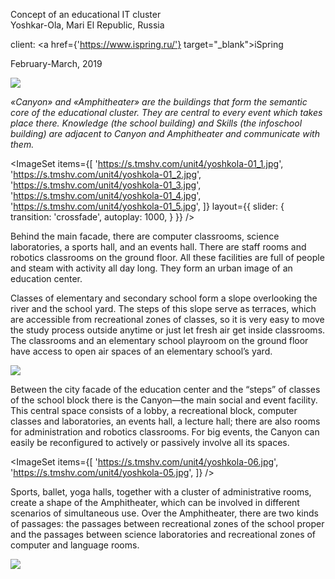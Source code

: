
<Title>IT SCHOOL : : YOSHKAR-OLA</Title>

Concept of an educational IT cluster <br/>
Yoshkar-Ola, Mari El Republic, Russia

client: <a href={'https://www.ispring.ru/'} target="_blank">iSpring</a>

February-March, 2019

<Image src='https://s.tmshv.com/unit4/yoshkola-08.jpg'/>

_«Canyon» and «Amphitheater» are the buildings that form the semantic core of the educational cluster. They are central to every event which takes place there. Knowledge (the school building) and Skills (the infoschool building) are adjacent to Canyon and Amphitheater and communicate with them._

<ImageSet
    items={[
        'https://s.tmshv.com/unit4/yoshkola-01_1.jpg',
        'https://s.tmshv.com/unit4/yoshkola-01_2.jpg',
        'https://s.tmshv.com/unit4/yoshkola-01_3.jpg',
        'https://s.tmshv.com/unit4/yoshkola-01_4.jpg',
        'https://s.tmshv.com/unit4/yoshkola-01_5.jpg',
    ]}
    layout={{
        slider: {
            transition: 'crossfade',
            autoplay: 1000,
        }
    }}
/>

Behind the main facade, there are computer classrooms, science laboratories, a sports hall, and an events hall. There are staff rooms and robotics classrooms on the ground floor. All these facilities are full of people and steam with activity all day long. They form an urban image of an education center.

Classes of elementary and secondary school form a slope overlooking the river and the school yard. The steps of this slope serve as terraces, which are accessible from recreational zones of classes, so it is very easy to move the study process outside anytime or just let fresh air get inside classrooms. The classrooms and an elementary school playroom on the ground floor have access to open air spaces of an elementary school’s yard.

<Image src='https://s.tmshv.com/unit4/yoshkola-03.jpg'/>

Between the city facade of the education center and the “steps” of classes of the school block there is the Canyon—the main social and event facility. This central space consists of a lobby, a recreational block, computer classes and laboratories, an events hall, a lecture hall; there are also rooms for administration and robotics classrooms. For big events, the Canyon can easily be reconfigured to actively or passively involve all its spaces.

<ImageSet
    items={[
        'https://s.tmshv.com/unit4/yoshkola-06.jpg',
        'https://s.tmshv.com/unit4/yoshkola-05.jpg',
    ]}
/>

Sports, ballet, yoga halls, together with a cluster of administrative rooms, create a shape of the Amphitheater, which can be involved in different scenarios of simultaneous use. Over the Amphitheater, there are two kinds of passages: the passages between recreational zones of the school proper and the passages between science laboratories and recreational zones of computer and language rooms.

<Image src='https://s.tmshv.com/unit4/yoshkola-04.jpg'/>